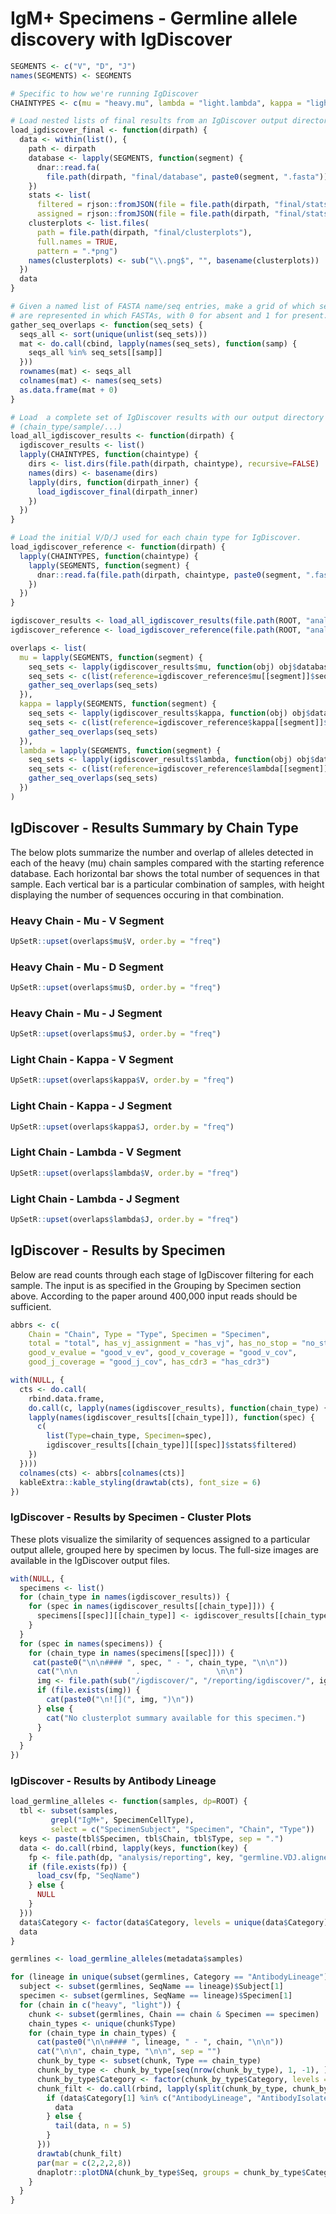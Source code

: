 # IgM+ Specimens - Germline allele discovery with IgDiscover

```r
SEGMENTS <- c("V", "D", "J")
names(SEGMENTS) <- SEGMENTS

# Specific to how we're running IgDiscover
CHAINTYPES <- c(mu = "heavy.mu", lambda = "light.lambda", kappa = "light.kappa")

# Load nested lists of final results from an IgDiscover output directory.
load_igdiscover_final <- function(dirpath) {
  data <- within(list(), {
    path <- dirpath
    database <- lapply(SEGMENTS, function(segment) {
      dnar::read.fa(
        file.path(dirpath, "final/database", paste0(segment, ".fasta")))
    })
    stats <- list(
      filtered = rjson::fromJSON(file = file.path(dirpath, "final/stats/filtered.json")),
      assigned = rjson::fromJSON(file = file.path(dirpath, "final/stats/assigned.json")))
    clusterplots <- list.files(
      path = file.path(dirpath, "final/clusterplots"),
      full.names = TRUE,
      pattern = ".*png")
    names(clusterplots) <- sub("\\.png$", "", basename(clusterplots))
  })
  data
}

# Given a named list of FASTA name/seq entries, make a grid of which sequences
# are represented in which FASTAs, with 0 for absent and 1 for present.
gather_seq_overlaps <- function(seq_sets) {
  seqs_all <- sort(unique(unlist(seq_sets)))
  mat <- do.call(cbind, lapply(names(seq_sets), function(samp) {
    seqs_all %in% seq_sets[[samp]]
  }))
  rownames(mat) <- seqs_all
  colnames(mat) <- names(seq_sets)
  as.data.frame(mat + 0)
}

# Load  a complete set of IgDiscover results with our output directory structure
# (chain_type/sample/...)
load_all_igdiscover_results <- function(dirpath) {
  igdiscover_results <- list()
  lapply(CHAINTYPES, function(chaintype) {
    dirs <- list.dirs(file.path(dirpath, chaintype), recursive=FALSE)
    names(dirs) <- basename(dirs)
    lapply(dirs, function(dirpath_inner) {
      load_igdiscover_final(dirpath_inner)
    })
  })
}

# Load the initial V/D/J used for each chain type for IgDiscover.
load_igdiscover_reference <- function(dirpath) {
  lapply(CHAINTYPES, function(chaintype) {
    lapply(SEGMENTS, function(segment) {
      dnar::read.fa(file.path(dirpath, chaintype, paste0(segment, ".fasta")))
    })
  })
}

igdiscover_results <- load_all_igdiscover_results(file.path(ROOT, "analysis/igdiscover"))
igdiscover_reference <- load_igdiscover_reference(file.path(ROOT, "analysis/igdiscover"))

overlaps <- list(
  mu = lapply(SEGMENTS, function(segment) {
    seq_sets <- lapply(igdiscover_results$mu, function(obj) obj$database[[segment]]$seq)
    seq_sets <- c(list(reference=igdiscover_reference$mu[[segment]]$seq), seq_sets)
    gather_seq_overlaps(seq_sets)
  }),
  kappa = lapply(SEGMENTS, function(segment) {
    seq_sets <- lapply(igdiscover_results$kappa, function(obj) obj$database[[segment]]$seq)
    seq_sets <- c(list(reference=igdiscover_reference$kappa[[segment]]$seq), seq_sets)
    gather_seq_overlaps(seq_sets)
  }),
  lambda = lapply(SEGMENTS, function(segment) {
    seq_sets <- lapply(igdiscover_results$lambda, function(obj) obj$database[[segment]]$seq)
    seq_sets <- c(list(reference=igdiscover_reference$lambda[[segment]]$seq), seq_sets)
    gather_seq_overlaps(seq_sets)
  })
)
```

## IgDiscover - Results Summary by Chain Type

The below plots summarize the number and overlap of alleles detected in each of 
the heavy (mu) chain samples compared with the starting reference database. 
Each horizontal bar shows the total number of sequences in that sample.  Each
vertical bar is a particular combination of samples, with height displaying the
number of sequences occuring in that combination.

### Heavy Chain - Mu - V Segment

```r
UpSetR::upset(overlaps$mu$V, order.by = "freq")
```

### Heavy Chain - Mu - D Segment

```r
UpSetR::upset(overlaps$mu$D, order.by = "freq")
```

### Heavy Chain - Mu - J Segment

```r
UpSetR::upset(overlaps$mu$J, order.by = "freq")
```

### Light Chain - Kappa - V Segment

```r
UpSetR::upset(overlaps$kappa$V, order.by = "freq")
```

### Light Chain - Kappa - J Segment

```r
UpSetR::upset(overlaps$kappa$J, order.by = "freq")
```

### Light Chain - Lambda - V Segment

```r
UpSetR::upset(overlaps$lambda$V, order.by = "freq")
```

### Light Chain - Lambda - J Segment

```r
UpSetR::upset(overlaps$lambda$J, order.by = "freq")
```

## IgDiscover - Results by Specimen

Below are read counts through each stage of IgDiscover filtering for each 
sample.  The input is as specified in the Grouping by Specimen section above. 
According to the paper around 400,000 input reads should be sufficient.

```r
abbrs <- c(
    Chain = "Chain", Type = "Type", Specimen = "Specimen",
    total = "total", has_vj_assignment = "has_vj", has_no_stop = "no_stop",
    good_v_evalue = "good_v_ev", good_v_coverage = "good_v_cov",
    good_j_coverage = "good_j_cov", has_cdr3 = "has_cdr3")

with(NULL, {
  cts <- do.call(
    rbind.data.frame,
    do.call(c, lapply(names(igdiscover_results), function(chain_type) {
    lapply(names(igdiscover_results[[chain_type]]), function(spec) {
      c(
        list(Type=chain_type, Specimen=spec),
        igdiscover_results[[chain_type]][[spec]]$stats$filtered)
    })
  })))
  colnames(cts) <- abbrs[colnames(cts)]
  kableExtra::kable_styling(drawtab(cts), font_size = 6)
})


```

### IgDiscover - Results by Specimen - Cluster Plots

These plots visualize the similarity of sequences assigned to a particular
output allele, grouped here by specimen by locus.  The full-size images are
available in the IgDiscover output files.

```r
with(NULL, {
  specimens <- list()
  for (chain_type in names(igdiscover_results)) {
    for (spec in names(igdiscover_results[[chain_type]])) {
      specimens[[spec]][[chain_type]] <- igdiscover_results[[chain_type]][[spec]]$clusterplots
    }
  }
  for (spec in names(specimens)) {
    for (chain_type in names(specimens[[spec]])) {
     cat(paste0("\n\n#### ", spec, " - ", chain_type, "\n\n"))
      cat("\n\n             .                 \n\n")
      img <- file.path(sub("/igdiscover/", "/reporting/igdiscover/", igdiscover_results[[chain_type]][[spec]]$path), "clusterplots.png")
      if (file.exists(img)) {
        cat(paste0("\n![](", img, ")\n"))
      } else {
        cat("No clusterplot summary available for this specimen.")
      }
    }
  }
})
```

### IgDiscover - Results by Antibody Lineage

```r
load_germline_alleles <- function(samples, dp=ROOT) {
  tbl <- subset(samples,
         grepl("IgM+", SpecimenCellType),
         select = c("SpecimenSubject", "Specimen", "Chain", "Type"))
  keys <- paste(tbl$Specimen, tbl$Chain, tbl$Type, sep = ".")
  data <- do.call(rbind, lapply(keys, function(key) {
    fp <- file.path(dp, "analysis/reporting", key, "germline.VDJ.aligned.csv")
    if (file.exists(fp)) {
      load_csv(fp, "SeqName")
    } else {
      NULL
    }
  }))
  data$Category <- factor(data$Category, levels = unique(data$Category))
  data
}

germlines <- load_germline_alleles(metadata$samples)
```

```r
for (lineage in unique(subset(germlines, Category == "AntibodyLineage")$SeqName)) {
  subject <- subset(germlines, SeqName == lineage)$Subject[1]
  specimen <- subset(germlines, SeqName == lineage)$Specimen[1]
  for (chain in c("heavy", "light")) {
    chunk <- subset(germlines, Chain == chain & Specimen == specimen)
    chain_types <- unique(chunk$Type)
    for (chain_type in chain_types) {
      cat(paste0("\n\n#### ", lineage, " - ", chain, "\n\n"))
      cat("\n\n", chain_type, "\n\n", sep = "")
      chunk_by_type <- subset(chunk, Type == chain_type)
      chunk_by_type <- chunk_by_type[seq(nrow(chunk_by_type), 1, -1), ]
      chunk_by_type$Category <- factor(chunk_by_type$Category, levels = rev(levels(chunk_by_type$Category)))
      chunk_filt <- do.call(rbind, lapply(split(chunk_by_type, chunk_by_type$Category), function(data) {
        if (data$Category[1] %in% c("AntibodyLineage", "AntibodyIsolate")) {
          data
        } else {
          tail(data, n = 5)
        }
      }))
      drawtab(chunk_filt)
      par(mar = c(2,2,2,8))
      dnaplotr::plotDNA(chunk_by_type$Seq, groups = chunk_by_type$Category)
    }
  }
}
```